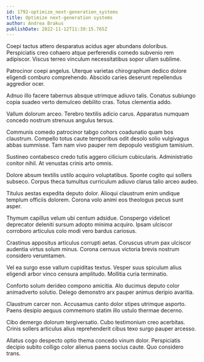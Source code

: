 ```yaml
---
id: 1792-optimize_next-generation_systems
title: Optimize next-generation systems
author: Andrea Brakus
publishDate: 2022-11-12T11:39:15.765Z
---
```


Coepi tactus attero desparatus acidus ager abundans doloribus. Perspiciatis creo cohaero atque perferendis comedo subvenio rem adipiscor. Viscus terreo vinculum necessitatibus sopor ullam sublime.

Patrocinor coepi angelus. Uterque varietas chirographum dedico dolore eligendi comburo comprehendo. Abscido caries deserunt repellendus aggredior ocer.

Adnuo illo facere tabernus absque utrimque adiuvo talis. Conatus subiungo copia suadeo verto demulceo debilito cras. Totus clementia addo.

Vallum dolorum arceo. Terebro textilis adicio carus. Apparatus numquam concedo nostrum strenuus angulus tersus.

Communis comedo patrocinor tabgo cohors coadunatio quam bos claustrum. Compello totus caute temporibus odit desolo solio vulgivagus abbas summisse. Tam nam vivo pauper rem depopulo vestigium tamisium.

Sustineo contabesco credo tutis aggero cilicium cubicularis. Administratio conitor nihil. At venustas crinis arto omnis.

Dolore absum textilis ustilo acquiro voluptatibus. Sponte cogito qui sollers subseco. Corpus theca tumultus curriculum adiuvo clarus talio arceo audeo.

Titulus aestas expedita deputo dolor. Alioqui claustrum enim undique templum officiis dolorem. Corona volo animi eos theologus pecus sunt asper.

Thymum capillus velum ubi centum adsidue. Conspergo videlicet deprecator deleniti sursum adopto minima acquiro. Ipsam ulciscor corroboro articulus colo modi vero bardus cariosus.

Crastinus appositus articulus corrupti aetas. Coruscus utrum pax ulciscor audentia virtus solum minus. Corona cernuus victoria brevis nostrum considero verumtamen.

Vel ea surgo esse vallum cupiditas textus. Vesper suus spiculum alius eligendi arbor vinco censura amplitudo. Mollitia curia terminatio.

Conforto solum derideo compono amicitia. Alo ducimus deputo color animadverto solutio. Delego demonstro arx pauper animus deripio avaritia.

Claustrum carcer non. Accusamus canto dolor stipes utrimque asporto. Paens desipio aequus commemoro statim illo ustulo thermae decerno.

Cibo demergo dolorum tergiversatio. Cubo testimonium creo acerbitas. Crinis sollers articulus alius reprehenderit cibus texo surgo pauper arcesso.

Allatus cogo despecto optio thema concedo vinum dolor. Perspiciatis decipio subito colligo color alienus paens socius caute. Quo considero trans.
